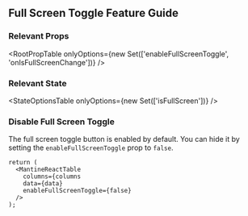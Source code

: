 
<Head>
  <title>Full Screen Toggle Feature Guide - Mantine React Table Docs</title>
  <meta
    name="description"
    content="How to use, customize, or disable the full screen toggle button feature of Mantine React Table"
  />
</Head>

## Full Screen Toggle Feature Guide

### Relevant Props

<RootPropTable
  onlyOptions={new Set(['enableFullScreenToggle', 'onIsFullScreenChange'])}
/>

### Relevant State

<StateOptionsTable onlyOptions={new Set(['isFullScreen'])} />

### Disable Full Screen Toggle

The full screen toggle button is enabled by default. You can hide it by setting the `enableFullScreenToggle` prop to `false`.

```tsx
return (
  <MantineReactTable
    columns={columns
    data={data}
    enableFullScreenToggle={false}
  />
);
```
